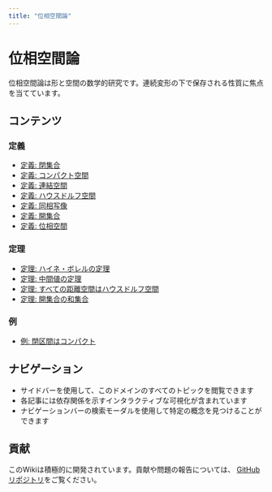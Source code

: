 ```yaml
---
title: "位相空間論"
---
```


# 位相空間論

位相空間論は形と空間の数学的研究です。連続変形の下で保存される性質に焦点を当てています。

## コンテンツ

### 定義

- [定義: 閉集合](def-closed-set.qmd)
- [定義: コンパクト空間](def-compact.qmd)
- [定義: 連結空間](def-connected.qmd)
- [定義: ハウスドルフ空間](def-hausdorff.qmd)
- [定義: 同相写像](def-homeomorphism.qmd)
- [定義: 開集合](def-open-set.qmd)
- [定義: 位相空間](def-topological-space.qmd)

### 定理

- [定理: ハイネ・ボレルの定理](thm-heine-borel.qmd)
- [定理: 中間値の定理](thm-intermediate-value.qmd)
- [定理: すべての距離空間はハウスドルフ空間](thm-metric-hausdorff.qmd)
- [定理: 開集合の和集合](thm-union-open-sets.qmd)

### 例

- [例: 閉区間はコンパクト](ex-closed-interval-compact.qmd)

## ナビゲーション

- サイドバーを使用して、このドメインのすべてのトピックを閲覧できます
- 各記事には依存関係を示すインタラクティブな可視化が含まれています
- ナビゲーションバーの検索モーダルを使用して特定の概念を見つけることができます

## 貢献

このWikiは積極的に開発されています。貢献や問題の報告については、
[GitHubリポジトリ](https://github.com/RK0429/ModernMath)をご覧ください。
